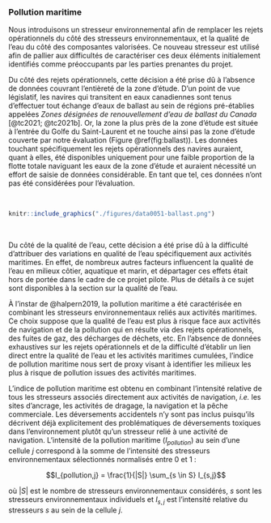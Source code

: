 ### Pollution maritime

Nous introduisons un stresseur environnemental afin de remplacer les rejets opérationnels du côté des stresseurs environnementaux, et la qualité de l'eau du côté des composantes valorisées. Ce nouveau stresseur est utilisé afin de pallier aux difficultés de caractériser ces deux éléments initialement identifiés comme préoccupants par les parties prenantes du projet.

Du côté des rejets opérationnels, cette décision a été prise dû à l'absence de données couvrant l'entièreté de la zone d'étude. D'un point de vue législatif, les navires qui transitent en eaux canadiennes sont tenus d'effectuer tout échange d'eaux de ballast au sein de régions pré-établies appelées *Zones désignées de renouvellement d’eau de ballast du Canada* [@tc2021; @tc2021b]. Or, la zone la plus près de la zone d'étude est située à l'entrée du Golfe du Saint-Laurent et ne touche ainsi pas la zone d'étude couverte par notre évaluation (Figure \@ref(fig:ballast)). Les données touchant spécifiquement les rejets opérationnels des navires auraient, quant à elles, été disponibles uniquement pour une faible proportion de la flotte totale naviguant les eaux de la zone d'étude et auraient nécessité un effort de saisie de données considérable. En tant que tel, ces données n'ont pas été considérées pour l'évaluation.

<br/>

```r
knitr::include_graphics("./figures/data0051-ballast.png")
```

<br/>

Du côté de la qualité de l'eau, cette décision a été prise dû à la difficulté d'attribuer des variations en qualité de l'eau spécifiquement aux activités maritimes. En effet, de nombreux autres facteurs influencent la qualité de l'eau en milieux côtier, aquatique et marin, et départager ces effets était hors de portée dans le cadre de ce projet pilote. Plus de détails à ce sujet sont disponibles à la section sur la qualité de l'eau.

À l’instar de @halpern2019, la pollution maritime a été caractérisée en combinant les stresseurs environnementaux reliés aux activités maritimes. Ce choix suppose que la qualité de l'eau est plus à risque face aux activités de navigation et de la pollution qui en résulte via des rejets opérationnels, des fuites de gaz, des décharges de déchets, etc. En l'absence de données exhaustives sur les rejets opérationnels et de la difficulté d'établir un lien direct entre la qualité de l'eau et les activités maritimes cumulées, l'indice de pollution maritime nous sert de proxy visant à identifier les milieux les plus à risque de pollution issues des activités maritimes.

L'indice de pollution maritime est obtenu en combinant l'intensité relative de tous les stresseurs associés directement aux activités de navigation, *i.e.* les sites d'ancrage, les activités de dragage, la navigation et la pêche commerciale. Les déversements accidentels n'y sont pas inclus puisqu'ils décrivent déjà explicitement des problématiques de déversements toxiques dans l'environnement plutôt qu'un stresseur relié à une activité de navigation. L'intensité de la pollution maritime ($I_{pollution}$) au sein d'une cellule $j$ correspond à la somme de l'intensité des stresseurs environnementaux sélectionnés normalisés entre 0 et 1 :

$$I_{pollution,j} = \frac{1}{|S|} \sum_{s \in S} I_{s,j}$$

où $|S|$ est le nombre de stresseurs environnementaux considérés, $s$ sont les stresseurs environnementaux individuels et $I_{s,j}$ est l'intensité relative du stresseurs $s$ au sein de la cellule $j$.

